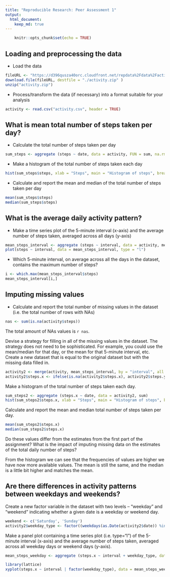 ```yaml
---
title: "Reproducible Research: Peer Assessment 1"
output: 
  html_document:
    keep_md: true
---
```


```r
    knitr::opts_chunk$set(echo = TRUE)
```

## Loading and preprocessing the data

* Load the data

```r
fileURL <- "https://d396qusza40orc.cloudfront.net/repdata%2Fdata%2Factivity.zip"
download.file(fileURL, destfile = "./activity.zip" )
unzip("activity.zip")
```

* Process/transform the data (if necessary) into a format suitable for your analysis

```r
activity <- read.csv("activity.csv", header = TRUE)
```

## What is mean total number of steps taken per day?

* Calculate the total number of steps taken per day

```r
sum_steps <- aggregate (steps ~ date, data = activity, FUN = sum, na.rm=TRUE)
```

* Make a histogram of the total number of steps taken each day

```r
hist(sum_steps$steps, xlab = "Steps", main = "Histogram of steps", breaks = 50)
```

* Calculate and report the mean and median of the total number of steps taken per day

```r
mean(sum_steps$steps)
median(sum_steps$steps)
```

## What is the average daily activity pattern?

* Make a time series plot of the 5-minute interval (x-axis) and the average number of steps taken, averaged across all days (y-axis)

```r
mean_steps_interval <- aggregate (steps ~ interval, data = activity, mean, na.rm = TRUE)
plot(steps ~ interval, data = mean_steps_interval, type = "l")
```

* Which 5-minute interval, on average across all the days in the dataset, contains the maximum number of steps?

```r
i <- which.max(mean_steps_interval$steps)
mean_steps_interval[i,]
```

## Imputing missing values

* Calculate and report the total number of missing values in the dataset (i.e. the total number of rows with NAs)

```r
nas <- sum(is.na(activity$steps))
```

The total amount of NAs values is `r nas`.

Devise a strategy for filling in all of the missing values in the dataset. The strategy does not need to be sophisticated. For example, you could use the mean/median for that day, or the mean for that 5-minute interval, etc. Create a new dataset that is equal to the original dataset but with the missing data filled in.

```r
activity2 <- merge(activity, mean_steps_interval, by = "interval", all = TRUE)
activity2$steps.x <- ifelse(is.na(activity2$steps.x), activity2$steps.y, activity2$steps.x)
```

Make a histogram of the total number of steps taken each day.

```r
sum_steps2 <- aggregate (steps.x ~ date, data = activity2, sum)
hist(sum_steps2$steps.x, xlab = "Steps", main = "Histogram of steps", breaks = 50)
```

Calculate and report the mean and median total number of steps taken per day.

```r
mean(sum_steps2$steps.x)
median(sum_steps2$steps.x)
```

Do these values differ from the estimates from the first part of the assignment? What is the impact of imputing missing data on the estimates of the total daily number of steps?

From the histogram we can see that the frequencies of values are higher we have now more available values. The mean is still the same, and the median is a little bit higher and matches the mean.

## Are there differences in activity patterns between weekdays and weekends?

Create a new factor variable in the dataset with two levels – “weekday” and “weekend” indicating whether a given date is a weekday or weekend day.

```r
weekend <- c('Saturday', 'Sunday')
activity2$weekday_type <- factor((weekdays(as.Date(activity2$date)) %in% weekend), levels=c(FALSE, TRUE), labels=c('weekday', 'weekend'))
```

Make a panel plot containing a time series plot (i.e. type="l") of the 5-minute interval (x-axis) and the average number of steps taken, averaged across all weekday days or weekend days (y-axis).

```r
mean_steps_weekday <- aggregate (steps.x ~ interval + weekday_type, data = activity2, mean)

library(lattice)
xyplot(steps.x ~ interval | factor(weekday_type), data = mean_steps_weekday, main="Mean for Weekdays by Interval", xlab = "Interval", ylab = "Number of steps", layout = c(1,2), panel = panel.lines)
```